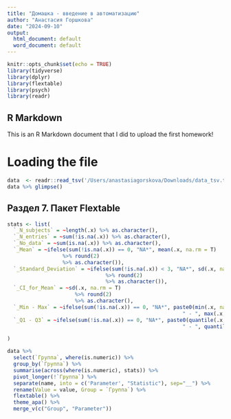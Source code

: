 ```yaml
---
title: "Домашка - введение в автоматизацию"
author: "Анастасия Горшкова"
date: "2024-09-10"
output:
  html_document: default
  word_document: default
---
```


```r
knitr::opts_chunk$set(echo = TRUE)
library(tidyverse)
library(dplyr)
library(flextable)
library(psych)
library(readr)
```

## R Markdown

This is an R Markdown document that I did to upload the first homework!

# Loading the file

```r
data  <- readr::read_tsv('/Users/anastasiagorskova/Downloads/data_tsv.tsv') 
data %>% glimpse()
```

## Раздел 7. Пакет Flextable


```r
stats <- list(
  `_N_subjects` = ~length(.x) %>% as.character(),
  `_N_entries` = ~sum(!is.na(.x)) %>% as.character(),
  `_No_data` = ~sum(is.na(.x)) %>% as.character(),
  `_Mean` = ~ifelse(sum(!is.na(.x)) == 0, "NA*", mean(.x, na.rm = T) 
                  %>% round(2) 
                  %>% as.character()),
  `_Standard_Deviation` = ~ifelse(sum(!is.na(.x)) < 3, "NA*", sd(.x, na.rm = T) 
                                %>% round(2) 
                                %>% as.character()),
  `_CI_for_Mean` = ~sd(.x, na.rm = T)
                      %>% round(2) 
                      %>% as.character(),
  `_Min - Max` = ~ifelse(sum(!is.na(.x)) == 0, "NA*", paste0(min(.x, na.rm = T) %>% round(2), 
                                                         " - ", max(.x, na.rm = T) %>% round(2))),
  `_Q1 - Q3` = ~ifelse(sum(!is.na(.x)) == 0, "NA*", paste0(quantile(.x, .25, na.rm = T) %>% round(2), 
                                                         " - ", quantile(.x, .75, na.rm = T) %>% round(2)))

)

data %>% 
  select(`Группа`, where(is.numeric)) %>% 
  group_by(`Группа`) %>% 
  summarise(across(where(is.numeric), stats)) %>% 
  pivot_longer(!`Группа`) %>% 
  separate(name, into = c('Parameter', "Statistic"), sep="__") %>% 
  rename(Value = value, Group = `Группа`) %>% 
  flextable() %>% 
  theme_apa() %>% 
  merge_v(c("Group", "Parameter"))
```


